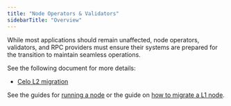 ```yaml
---
title: "Node Operators & Validators"
sidebarTitle: "Overview"
---
```


While most applications should remain unaffected, node operators, validators, and RPC providers must ensure their systems are prepared for the transition to maintain seamless operations.

See the following document for more details:

* [Celo L2 migration](/infra-partners/notices/l2-migration)

See the guides for [running a node](/infra-partners/operators/run-node) or the guide on [how to migrate a L1 node](/infra-partners/operators/migrate-node).
